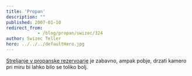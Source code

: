 ```yaml
---
title: 'Propan'
description: ""
published: 2007-01-10
redirect_from: 
            - /blog/propan/swizec/324
author: Swizec Teller
hero: ../../../defaultHero.jpg
---
```

[Streljanje v propanske rezervoarje](http://www.liveleak.com/view?i=08b0f84d82&c=1) je zabavno, ampak pobje, drzati kamero pri miru bi lahko bilo se toliko bolj.